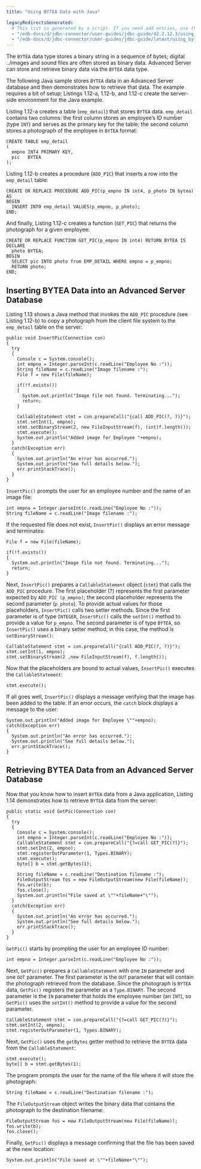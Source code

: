 ```yaml
---
title: "Using BYTEA Data with Java"

legacyRedirectsGenerated:
  # This list is generated by a script. If you need add entries, use the `legacyRedirects` key.
  - "/edb-docs/d/jdbc-connector/user-guides/jdbc-guide/42.2.12.3/using_bytea_data_with_java.html"
  - "/edb-docs/d/jdbc-connector/user-guides/jdbc-guide/latest/using_bytea_data_with_java.html"
---
```


<div id="using_bytea_data_with_java" class="registered_link"></div>

The `BYTEA` data type stores a binary string in a sequence of bytes; digital ../images and sound files are often stored as binary data. Advanced Server can store and retrieve binary data via the `BYTEA` data type.

The following Java sample stores `BYTEA` data in an Advanced Server database and then demonstrates how to retrieve that data. The example requires a bit of setup; Listings 1.12-a, 1.12-b, and 1.12-c create the server-side environment for the Java example.

Listing 1.12-a creates a table (`emp_detail`) that stores `BYTEA` data. `emp_detail` contains two columns: the first column stores an employee’s ID number (type `INT`) and serves as the primary key for the table; the second column stores a photograph of the employee in `BYTEA` format:

```text
CREATE TABLE emp_detail
(
  empno INT4 PRIMARY KEY,
  pic   BYTEA
);
```

Listing 1.12-b creates a procedure (`ADD_PIC`) that inserts a row into the `emp_detail` table:

```text
CREATE OR REPLACE PROCEDURE ADD_PIC(p_empno IN int4, p_photo IN bytea) AS
BEGIN
  INSERT INTO emp_detail VALUES(p_empno, p_photo);
END;
```

And finally, Listing 1.12-c creates a function (`GET_PIC`) that returns the photograph for a given employee:

```text
CREATE OR REPLACE FUNCTION GET_PIC(p_empno IN int4) RETURN BYTEA IS
DECLARE
  photo BYTEA;
BEGIN
  SELECT pic INTO photo from EMP_DETAIL WHERE empno = p_empno;
  RETURN photo;
END;
```

## Inserting BYTEA Data into an Advanced Server Database

Listing 1.13 shows a Java method that invokes the `ADD_PIC` procedure (see Listing 1.12-b) to copy a photograph from the client file system to the `emp_detail` table on the server:

```text
public void InsertPic(Connection con)
{
  try
  {
    Console c = System.console();
    int empno = Integer.parseInt(c.readLine("Employee No :"));
    String fileName = c.readLine("Image filename :");
    File f = new File(fileName);

    if(!f.exists())
    {
      System.out.println("Image file not found. Terminating...");
      return;
    }

    CallableStatement stmt = con.prepareCall("{call ADD_PIC(?, ?)}");
    stmt.setInt(1, empno);
    stmt.setBinaryStream(2, new FileInputStream(f), (int)f.length());
    stmt.execute();
    System.out.println("Added image for Employee "+empno);
  }
  catch(Exception err)
  {
    System.out.println("An error has occurred.");
    System.out.println("See full details below.");
    err.printStackTrace();
  }
}
```

`InsertPic()` prompts the user for an employee number and the name of an image file:

```text
int empno = Integer.parseInt(c.readLine("Employee No :"));
String fileName = c.readLine("Image filename :");
```

If the requested file does not exist, `InsertPic()` displays an error message and terminates:

```text
File f = new File(fileName);

if(!f.exists())
{
  System.out.println("Image file not found. Terminating...");
  return;
}
```

Next, `InsertPic()` prepares a `CallableStatement` object (`stmt`) that calls the `ADD_PIC` procedure. The first placeholder (?) represents the first parameter expected by `ADD_PIC (p_empno)`; the second placeholder represents the second parameter (`p_photo`). To provide actual values for those placeholders, `InsertPic()` calls two setter methods. Since the first parameter is of type `INTEGER`, `InsertPic()` calls the `setInt()` method to provide a value for `p_empno`. The second parameter is of type `BYTEA`, so `InsertPic()` uses a binary setter method; in this case, the method is `setBinaryStream()`:

```text
CallableStatement stmt = con.prepareCall("{call ADD_PIC(?, ?)}");
stmt.setInt(1, empno);
stmt.setBinaryStream(2 ,new FileInputStream(f), f.length());
```

Now that the placeholders are bound to actual values, `InsertPic()` executes the `CallableStatement`:

```text
stmt.execute();
```

If all goes well, `InsertPic()` displays a message verifying that the image has been added to the table. If an error occurs, the `catch` block displays a message to the user:

```text
System.out.println("Added image for Employee \""+empno);
catch(Exception err)
{
  System.out.println("An error has occurred.");
  System.out.println("See full details below.");
  err.printStackTrace();
}
```

## Retrieving BYTEA Data from an Advanced Server Database

Now that you know how to insert `BYTEA` data from a Java application, Listing 1.14 demonstrates how to retrieve `BYTEA` data from the server:

```text
public static void GetPic(Connection con)
{
  try
  {
    Console c = System.console();
    int empno = Integer.parseInt(c.readLine("Employee No :"));
    CallableStatement stmt = con.prepareCall("{?=call GET_PIC(?)}");
    stmt.setInt(2, empno);
    stmt.registerOutParameter(1, Types.BINARY);
    stmt.execute();
    byte[] b = stmt.getBytes(1);

    String fileName = c.readLine("Destination filename :");
    FileOutputStream fos = new FileOutputStream(new File(fileName));
    fos.write(b);
    fos.close();
    System.out.println("File saved at \""+fileName+"\"");
  }
  catch(Exception err)
  {
    System.out.println("An error has occurred.");
    System.out.println("See full details below.");
    err.printStackTrace();
  }
}
```

`GetPic()` starts by prompting the user for an employee ID number:

```text
int empno = Integer.parseInt(c.readLine("Employee No :"));
```

Next, `GetPic()` prepares a `CallableStatement` with one `IN` parameter and one `OUT` parameter. The first parameter is the `OUT` parameter that will contain the photograph retrieved from the database. Since the photograph is `BYTEA` data, `GetPic()` registers the parameter as a `Type.BINARY`. The second parameter is the `IN` parameter that holds the employee number (an `INT`), so `GetPic()` uses the `setInt()` method to provide a value for the second parameter.

```text
CallableStatement stmt = con.prepareCall("{?=call GET_PIC(?)}");
stmt.setInt(2, empno);
stmt.registerOutParameter(1, Types.BINARY);
```

Next, `GetPic()` uses the `getBytes` getter method to retrieve the `BYTEA` data from the `CallableStatement`:

```text
stmt.execute();
byte[] b = stmt.getBytes(1);
```

The program prompts the user for the name of the file where it will store the photograph:

```text
String fileName = c.readLine("Destination filename :");
```

The `FileOutputStream` object writes the binary data that contains the photograph to the destination filename:

```text
FileOutputStream fos = new FileOutputStream(new File(fileName));
fos.write(b);
fos.close();
```

Finally, `GetPic()` displays a message confirming that the file has been saved at the new location:

```text
System.out.println("File saved at \""+fileName+"\"");
```
